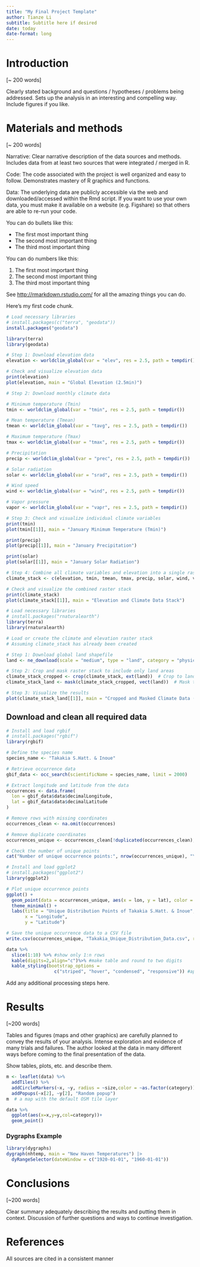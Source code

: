 ```yaml
---
title: "My Final Project Template"
author: Tianze Li
subtitle: Subtitle here if desired
date: today
date-format: long
---
```


# Introduction

\[\~ 200 words\]

Clearly stated background and questions / hypotheses / problems being addressed. Sets up the analysis in an interesting and compelling way. Include figures if you like.

# Materials and methods

\[\~ 200 words\]

Narrative: Clear narrative description of the data sources and methods. Includes data from at least two sources that were integrated / merged in R.

Code: The code associated with the project is well organized and easy to follow. Demonstrates mastery of R graphics and functions.

Data: The underlying data are publicly accessible via the web and downloaded/accessed within the Rmd script. If you want to use your own data, you must make it available on a website (e.g. Figshare) so that others are able to re-run your code.

You can do bullets like this:

-   The first most important thing
-   The second most important thing
-   The third most important thing

You can do numbers like this:

1.  The first most important thing
2.  The second most important thing
3.  The third most important thing

See <http://rmarkdown.rstudio.com/> for all the amazing things you can do.

Here's my first code chunk.

```r
# Load necessary libraries
# install.packages(c("terra", "geodata"))
install.packages("geodata")

library(terra)
library(geodata)

# Step 1: Download elevation data 
elevation <- worldclim_global(var = "elev", res = 2.5, path = tempdir())

# Check and visualize elevation data
print(elevation)
plot(elevation, main = "Global Elevation (2.5min)")

# Step 2: Download monthly climate data 

# Minimum temperature (Tmin)
tmin <- worldclim_global(var = "tmin", res = 2.5, path = tempdir())

# Mean temperature (Tmean)
tmean <- worldclim_global(var = "tavg", res = 2.5, path = tempdir())

# Maximum temperature (Tmax)
tmax <- worldclim_global(var = "tmax", res = 2.5, path = tempdir())

# Precipitation
precip <- worldclim_global(var = "prec", res = 2.5, path = tempdir())

# Solar radiation
solar <- worldclim_global(var = "srad", res = 2.5, path = tempdir())

# Wind speed
wind <- worldclim_global(var = "wind", res = 2.5, path = tempdir())

# Vapor pressure
vapor <- worldclim_global(var = "vapr", res = 2.5, path = tempdir())

# Step 3: Check and visualize individual climate variables
print(tmin)
plot(tmin[[1]], main = "January Minimum Temperature (Tmin)")

print(precip)
plot(precip[[1]], main = "January Precipitation")

print(solar)
plot(solar[[1]], main = "January Solar Radiation")

# Step 4: Combine all climate variables and elevation into a single raster stack
climate_stack <- c(elevation, tmin, tmean, tmax, precip, solar, wind, vapor)

# Check and visualize the combined raster stack
print(climate_stack)
plot(climate_stack[[1]], main = "Elevation and Climate Data Stack")
```

```r
# Load necessary libraries
# install.packages("rnaturalearth")
library(terra)
library(rnaturalearth)

# Load or create the climate and elevation raster stack
# Assuming climate_stack has already been created

# Step 1: Download global land shapefile
land <- ne_download(scale = "medium", type = "land", category = "physical", returnclass = "sf")

# Step 2: Crop and mask raster stack to include only land areas
climate_stack_cropped <- crop(climate_stack, ext(land))  # Crop to land extent
climate_stack_land <- mask(climate_stack_cropped, vect(land))  # Mask to land areas

# Step 3: Visualize the results
plot(climate_stack_land[[1]], main = "Cropped and Masked Climate Data (Land Only)")
```

## Download and clean all required data

```r
# Install and load rgbif
# install.packages("rgbif")
library(rgbif)

# Define the species name
species_name <- "Takakia S.Hatt. & Inoue"

# Retrieve occurrence data
gbif_data <- occ_search(scientificName = species_name, limit = 2000)

# Extract longitude and latitude from the data
occurrences <- data.frame(
  lon = gbif_data$data$decimalLongitude,
  lat = gbif_data$data$decimalLatitude
)

# Remove rows with missing coordinates
occurrences_clean <- na.omit(occurrences)

# Remove duplicate coordinates
occurrences_unique <- occurrences_clean[!duplicated(occurrences_clean), ]

# Check the number of unique points
cat("Number of unique occurrence points:", nrow(occurrences_unique), "\n")

# Install and load ggplot2
# install.packages("ggplot2")
library(ggplot2)

# Plot unique occurrence points
ggplot() +
  geom_point(data = occurrences_unique, aes(x = lon, y = lat), color = "red", size = 1) +
  theme_minimal() +
  labs(title = "Unique Distribution Points of Takakia S.Hatt. & Inoue",
       x = "Longitude",
       y = "Latitude")

# Save the unique occurrence data to a CSV file
write.csv(occurrences_unique, "Takakia_Unique_Distribution_Data.csv", row.names = FALSE)
```

```r
data %>% 
  slice(1:10) %>% #show only 1:n rows
  kable(digits=2,align="c")%>% #make table and round to two digits
  kable_styling(bootstrap_options = 
                  c("striped", "hover", "condensed", "responsive")) #apply other formatting
```

Add any additional processing steps here.

# Results

\[\~200 words\]

Tables and figures (maps and other graphics) are carefully planned to convey the results of your analysis. Intense exploration and evidence of many trials and failures. The author looked at the data in many different ways before coming to the final presentation of the data.

Show tables, plots, etc. and describe them.

```r
m <- leaflet(data) %>% 
  addTiles() %>% 
  addCircleMarkers(~x, ~y, radius = ~size,color = ~as.factor(category)) %>% 
  addPopups(~x[2], ~y[2], "Random popup")
m  # a map with the default OSM tile layer
```

```r
data %>% 
  ggplot(aes(x=x,y=y,col=category))+
  geom_point()
```

### Dygraphs Example

```r
library(dygraphs)
dygraph(nhtemp, main = "New Haven Temperatures") |> 
  dyRangeSelector(dateWindow = c("1920-01-01", "1960-01-01")) 
```

# Conclusions

\[\~200 words\]

Clear summary adequately describing the results and putting them in context. Discussion of further questions and ways to continue investigation.

# References

All sources are cited in a consistent manner
